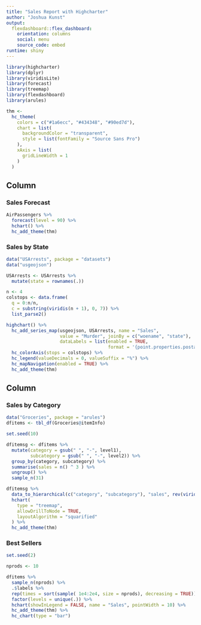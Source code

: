 ```yaml
---
title: "Sales Report with Highcharter"
author: "Joshua Kunst"
output:
  flexdashboard::flex_dashboard:
    orientation: columns
    social: menu
    source_code: embed
runtime: shiny
---
```


<!-- adopted from https://beta.rstudioconnect.com/jjallaire/htmlwidgets-highcharter/htmlwidgets-highcharter.html#sales-by-category -->

```r
library(highcharter)
library(dplyr)
library(viridisLite)
library(forecast)
library(treemap)
library(flexdashboard)
library(arules)

thm <-
  hc_theme(
    colors = c("#1a6ecc", "#434348", "#90ed7d"),
    chart = list(
      backgroundColor = "transparent",
      style = list(fontFamily = "Source Sans Pro")
    ),
    xAxis = list(
      gridLineWidth = 1
    )
  )

```

Column {data-width=600}
-----------------------------------------------------------------------

### Sales Forecast

```r
AirPassengers %>%
  forecast(level = 90) %>%
  hchart() %>%
  hc_add_theme(thm)
```

### Sales by State

```r
data("USArrests", package = "datasets")
data("usgeojson")

USArrests <- USArrests %>%
  mutate(state = rownames(.))

n <- 4
colstops <- data.frame(
  q = 0:n/n,
  c = substring(viridis(n + 1), 0, 7)) %>%
  list_parse2()

highchart() %>%
  hc_add_series_map(usgeojson, USArrests, name = "Sales",
                    value = "Murder", joinBy = c("woename", "state"),
                    dataLabels = list(enabled = TRUE,
                                      format = '{point.properties.postalcode}')) %>%
  hc_colorAxis(stops = colstops) %>%
  hc_legend(valueDecimals = 0, valueSuffix = "%") %>%
  hc_mapNavigation(enabled = TRUE) %>%
  hc_add_theme(thm)
```

Column {.tabset data-width=400}
-----------------------------------------------------------------------

### Sales by Category

```r
data("Groceries", package = "arules")
dfitems <- tbl_df(Groceries@itemInfo)

set.seed(10)

dfitemsg <- dfitems %>%
  mutate(category = gsub(" ", "-", level1),
         subcategory = gsub(" ", "-", level2)) %>%
  group_by(category, subcategory) %>%
  summarise(sales = n() ^ 3 ) %>%
  ungroup() %>%
  sample_n(31)

dfitemsg %>%
  data_to_hierarchical(c("category", "subcategory"), "sales", rev(viridis(6))) %>%
  hchart(
    type = "treemap",
    allowDrillToNode = TRUE,
    layoutAlgorithm = "squarified"
  ) %>%
  hc_add_theme(thm)
```

### Best Sellers

```r
set.seed(2)

nprods <- 10

dfitems %>%
  sample_n(nprods) %>%
  .$labels %>%
  rep(times = sort(sample( 1e4:2e4, size = nprods), decreasing = TRUE)) %>%
  factor(levels = unique(.)) %>%
  hchart(showInLegend = FALSE, name = "Sales", pointWidth = 10) %>%
  hc_add_theme(thm) %>%
  hc_chart(type = "bar")
```
